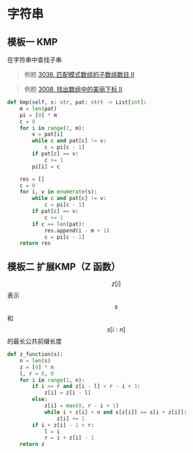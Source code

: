 # 字符串
## 模板一 KMP
在字符串中查找子串
> 例题 [3036. 匹配模式数组的子数组数目 II](https://leetcode.cn/problems/number-of-subarrays-that-match-a-pattern-ii/)
 
> 例题 [3008. 找出数组中的美丽下标 II](https://leetcode.cn/problems/find-beautiful-indices-in-the-given-array-ii/)
```python
def kmp(self, s: str, pat: str) -> List[int]:
    m = len(pat)
    pi = [0] * m
    c = 0
    for i in range(1, m):
        v = pat[i]
        while c and pat[c] != v:
            c = pi[c - 1]
        if pat[c] == v:
            c += 1
        pi[i] = c

    res = []
    c = 0
    for i, v in enumerate(s):
        while c and pat[c] != v:
            c = pi[c - 1]
        if pat[c] == v:
            c += 1
        if c == len(pat):
            res.append(i - m + 1)
            c = pi[c - 1]
    return res
```
## 模板二 扩展KMP（Z 函数）
$$z[i]$$ 表示 $$s$$ 和 $$s[i:n]$$ 的最长公共前缀长度
```python
def z_function(s):
    n = len(s)
    z = [0] * n
    l, r = 0, 0
    for i in range(1, n):
        if i <= r and z[i - l] < r - i + 1:
            z[i] = z[i - l]
        else:
            z[i] = max(0, r - i + 1)
            while i + z[i] < n and s[z[i]] == s[i + z[i]]:
                z[i] += 1
        if i + z[i] - 1 > r:
            l = i
            r = i + z[i] - 1
    return z
```
